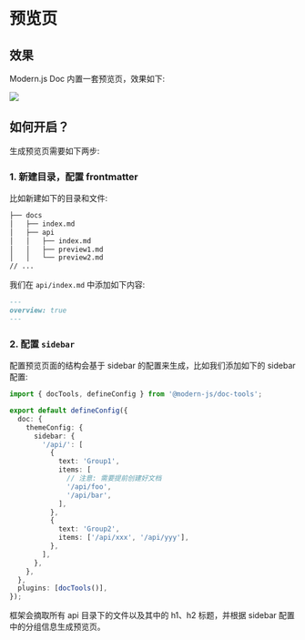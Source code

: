 # 预览页

## 效果

Modern.js Doc 内置一套预览页，效果如下:

<img src="https://lf3-static.bytednsdoc.com/obj/eden-cn/uhbfnupenuhf/edenx-doc/Xnip2023-02-17_16-55-07.jpg" />

## 如何开启？

生成预览页需要如下两步:

### 1. 新建目录，配置 frontmatter

比如新建如下的目录和文件:

```bash
├── docs
│   ├── index.md
│   ├── api
│   │   ├── index.md
│   │   ├── preview1.md
│   │   └── preview2.md
// ...
```

我们在 `api/index.md` 中添加如下内容:

```md
---
overview: true
---
```

### 2. 配置 `sidebar`

配置预览页面的结构会基于 sidebar 的配置来生成，比如我们添加如下的 sidebar 配置:

```ts title="modern.config.ts"
import { docTools, defineConfig } from '@modern-js/doc-tools';

export default defineConfig({
  doc: {
    themeConfig: {
      sidebar: {
        '/api/': [
          {
            text: 'Group1',
            items: [
              // 注意: 需要提前创建好文档
              '/api/foo',
              '/api/bar',
            ],
          },
          {
            text: 'Group2',
            items: ['/api/xxx', '/api/yyy'],
          },
        ],
      },
    },
  },
  plugins: [docTools()],
});
```

框架会摘取所有 api 目录下的文件以及其中的 h1、h2 标题，并根据 sidebar 配置中的分组信息生成预览页。
